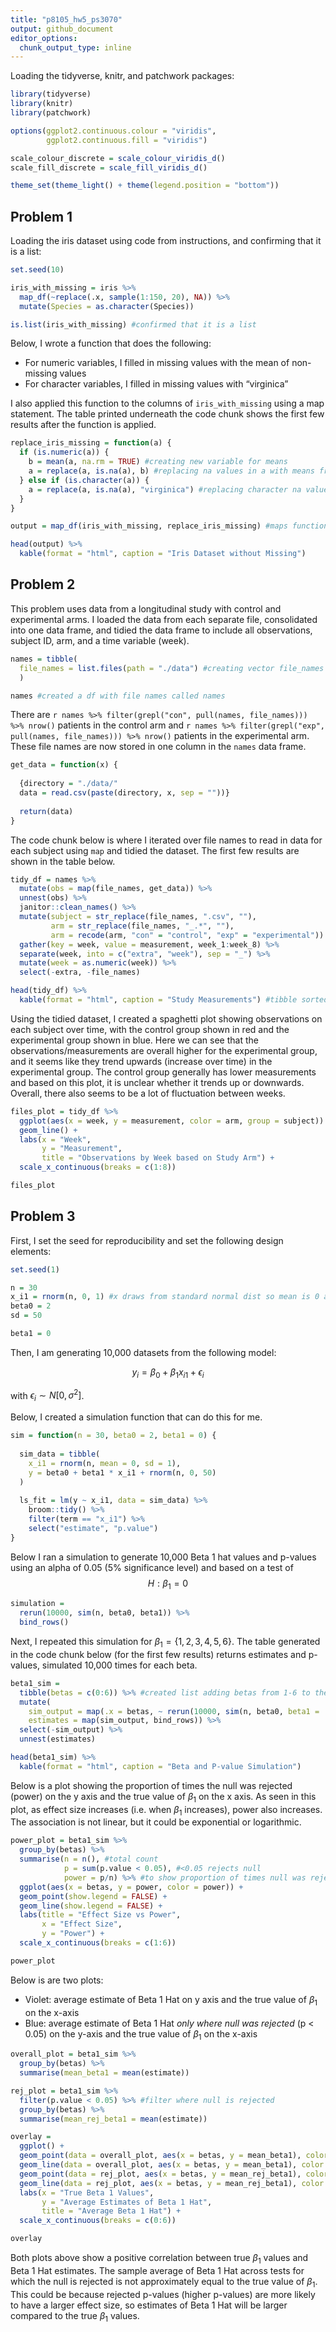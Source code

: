 ```yaml
---
title: "p8105_hw5_ps3070"
output: github_document
editor_options: 
  chunk_output_type: inline
---
```


Loading the tidyverse, knitr, and patchwork packages:

```r
library(tidyverse)
library(knitr)
library(patchwork)

options(ggplot2.continuous.colour = "viridis",
        ggplot2.continuous.fill = "viridis")

scale_colour_discrete = scale_colour_viridis_d()
scale_fill_discrete = scale_fill_viridis_d()

theme_set(theme_light() + theme(legend.position = "bottom"))
```


## Problem 1

Loading the iris dataset using code from instructions, and confirming that it is a list:

```r
set.seed(10)

iris_with_missing = iris %>% 
  map_df(~replace(.x, sample(1:150, 20), NA)) %>%
  mutate(Species = as.character(Species))

is.list(iris_with_missing) #confirmed that it is a list
```

Below, I wrote a function that does the following:

  * For numeric variables, I filled in missing values with the mean of non-missing values
  * For character variables, I filled in missing values with "virginica"

I also applied this function to the columns of `iris_with_missing` using a map statement. The table printed underneath the code chunk shows the first few results after the function is applied.

```r
replace_iris_missing = function(a) {
  if (is.numeric(a)) {
    b = mean(a, na.rm = TRUE) #creating new variable for means
    a = replace(a, is.na(a), b) #replacing na values in a with means from b
  } else if (is.character(a)) {
    a = replace(a, is.na(a), "virginica") #replacing character na values
  }
}

output = map_df(iris_with_missing, replace_iris_missing) #maps function to each vector 

head(output) %>% 
  kable(format = "html", caption = "Iris Dataset without Missing")
```



## Problem 2

This problem uses data from a longitudinal study with control and experimental arms. I loaded the data from each separate file, consolidated into one data frame, and tidied the data frame to include all observations, subject ID, arm, and a time variable (week). 

```r
names = tibble(
  file_names = list.files(path = "./data") #creating vector file_names
  )

names #created a df with file names called names
```

There are `r names %>% filter(grepl("con", pull(names, file_names))) %>% nrow()` patients in the control arm and 
`r names %>% filter(grepl("exp", pull(names, file_names))) %>% nrow()` patients in the experimental arm. These file names are now stored in one column in the `names` data frame.

```r
get_data = function(x) {
  
  {directory = "./data/"
  data = read.csv(paste(directory, x, sep = ""))}
  
  return(data)
}
```

The code chunk below is where I iterated over file names to read in data for each subject using `map` and tidied the dataset. The first few results are shown in the table below.

```r
tidy_df = names %>% 
  mutate(obs = map(file_names, get_data)) %>% 
  unnest(obs) %>%
  janitor::clean_names() %>% 
  mutate(subject = str_replace(file_names, ".csv", ""),
         arm = str_replace(file_names, "_.*", ""),
         arm = recode(arm, "con" = "control", "exp" = "experimental")) %>% 
  gather(key = week, value = measurement, week_1:week_8) %>%
  separate(week, into = c("extra", "week"), sep = "_") %>% 
  mutate(week = as.numeric(week)) %>% 
  select(-extra, -file_names)

head(tidy_df) %>%
  kable(format = "html", caption = "Study Measurements") #tibble sorted by week
```


Using the tidied dataset, I created a spaghetti plot showing observations on each subject over time, with the control group shown in red and the experimental group shown in blue. Here we can see that the observations/measurements are overall higher for the experimental group, and it seems like they trend upwards (increase over time) in the experimental group. The control group generally has lower measurements and based on this plot, it is unclear whether it trends up or downwards. Overall, there also seems to be a lot of fluctuation between weeks.

```r
files_plot = tidy_df %>% 
  ggplot(aes(x = week, y = measurement, color = arm, group = subject)) +
  geom_line() +
  labs(x = "Week",
       y = "Measurement",
       title = "Observations by Week based on Study Arm") +
  scale_x_continuous(breaks = c(1:8))

files_plot
```



## Problem 3

First, I set the seed for reproducibility and set the following design elements:

```r
set.seed(1)

n = 30
x_i1 = rnorm(n, 0, 1) #x draws from standard normal dist so mean is 0 and sd is 1
beta0 = 2
sd = 50 

beta1 = 0
```

Then, I am generating 10,000 datasets from the following model:

$$ y_i = \beta_0 + \beta_1 x_{i1} + \epsilon_{i} $$

with $\epsilon_{i} ∼ N[0,\sigma^2]$.

Below, I created a simulation function that can do this for me.

```r
sim = function(n = 30, beta0 = 2, beta1 = 0) {
  
  sim_data = tibble(
    x_i1 = rnorm(n, mean = 0, sd = 1),
    y = beta0 + beta1 * x_i1 + rnorm(n, 0, 50)
  )
  
  ls_fit = lm(y ~ x_i1, data = sim_data) %>% 
    broom::tidy() %>% 
    filter(term == "x_i1") %>%
    select("estimate", "p.value")
}

```

Below I ran a simulation to generate 10,000 Beta 1 hat values and p-values using an alpha of 0.05 (5% significance level) and based on a test of
$$ H : \beta_1 = 0 $$

```r
simulation =
  rerun(10000, sim(n, beta0, beta1)) %>% 
  bind_rows()
```


Next, I repeated this simulation for $\beta_1 = \{1, 2, 3, 4, 5, 6\}$. The table generated in the code chunk below (for the first few results)  returns estimates and p-values, simulated 10,000 times for each beta.


```r
beta1_sim = 
  tibble(betas = c(0:6)) %>% #created list adding betas from 1-6 to the previous 
  mutate(
    sim_output = map(.x = betas, ~ rerun(10000, sim(n, beta0, beta1 = .x))), #used .x for betas list and mapped the simulation in prev code chunk
    estimates = map(sim_output, bind_rows)) %>%
  select(-sim_output) %>% 
  unnest(estimates)

head(beta1_sim) %>% 
  kable(format = "html", caption = "Beta and P-value Simulation")
```

Below is a plot showing the proportion of times the null was rejected (power) on the y axis and the true value of $\beta_1$  on the x axis. As seen in this plot, as effect size increases (i.e. when $\beta_1$ increases), power also increases. The association is not linear, but it could be exponential or logarithmic.

```r
power_plot = beta1_sim %>% 
  group_by(betas) %>% 
  summarise(n = n(), #total count
            p = sum(p.value < 0.05), #<0.05 rejects null
            power = p/n) %>% #to show proportion of times null was rejected
  ggplot(aes(x = betas, y = power, color = power)) +
  geom_point(show.legend = FALSE) +
  geom_line(show.legend = FALSE) +
  labs(title = "Effect Size vs Power", 
       x = "Effect Size", 
       y = "Power") +
  scale_x_continuous(breaks = c(1:6))

power_plot
```

Below is are two plots:

  * Violet: average estimate of Beta 1 Hat on y axis and the true value of $\beta_1$ on the x-axis
  * Blue: average estimate of Beta 1 Hat *only where null was rejected* (p < 0.05) on the y-axis and the true value of $\beta_1$ on the x-axis

```r
overall_plot = beta1_sim %>% 
  group_by(betas) %>% 
  summarise(mean_beta1 = mean(estimate))

rej_plot = beta1_sim %>% 
  filter(p.value < 0.05) %>% #filter where null is rejected
  group_by(betas) %>% 
  summarise(mean_rej_beta1 = mean(estimate))

overlay =
  ggplot() +
  geom_point(data = overall_plot, aes(x = betas, y = mean_beta1), color = "blue") +
  geom_line(data = overall_plot, aes(x = betas, y = mean_beta1), color = "blue") +
  geom_point(data = rej_plot, aes(x = betas, y = mean_rej_beta1), color = "violet") +
  geom_line(data = rej_plot, aes(x = betas, y = mean_rej_beta1), color = "violet") +
  labs(x = "True Beta 1 Values",
       y = "Average Estimates of Beta 1 Hat",
       title = "Average Beta 1 Hat") +
  scale_x_continuous(breaks = c(0:6))

overlay
```

Both plots above show a positive correlation between true $\beta_1$ values and Beta 1 Hat estimates. The sample average of Beta 1 Hat across tests for which the null is rejected is not approximately equal to the true value of $\beta_1$. This could be because rejected p-values (higher p-values) are more likely to have a larger effect size, so estimates of Beta 1 Hat will be larger compared to the true $\beta_1$ values. 
